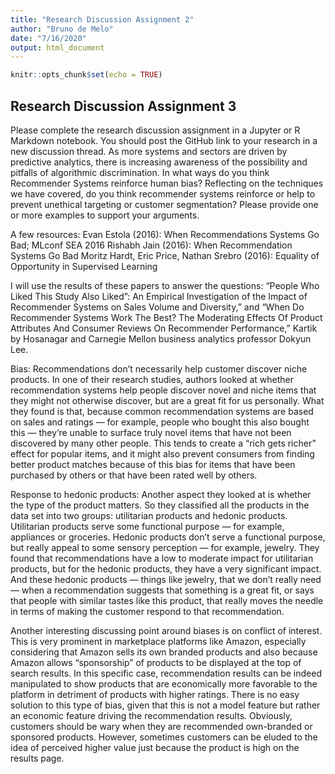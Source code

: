 ```yaml
---
title: "Research Discussion Assignment 2"
author: "Bruno de Melo"
date: "7/16/2020"
output: html_document
---
```


```r
knitr::opts_chunk$set(echo = TRUE)
```

## Research Discussion Assignment 3

Please complete the research discussion assignment in a Jupyter or R Markdown notebook. You should post the GitHub link to your research in a new discussion thread.
As more systems and sectors are driven by predictive analytics, there is increasing awareness of the possibility and pitfalls of algorithmic discrimination. In what ways do you think Recommender Systems reinforce human bias? Reflecting on the techniques we have covered, do you think recommender systems reinforce or help to prevent unethical targeting or customer segmentation?  Please provide one or more examples to support your arguments.

A few resources:
Evan Estola (2016): When Recommendations Systems Go Bad; MLconf SEA 2016
Rishabh Jain (2016): When Recommendation Systems Go Bad
Moritz Hardt, Eric Price, Nathan Srebro (2016):  Equality of Opportunity in Supervised Learning


I will use the results of these papers to answer the questions: “People Who Liked This Study Also Liked”: An Empirical Investigation of the Impact of Recommender Systems on Sales Volume and Diversity,” and “When Do Recommender Systems Work The Best? The Moderating Effects Of Product Attributes And Consumer Reviews On Recommender Performance,” Kartik by Hosanagar and Carnegie Mellon business analytics professor Dokyun Lee.

Bias: Recommendations don’t necessarily help customer discover niche products. In one of their research studies, authors looked at whether recommendation systems help people discover novel and niche items that they might not otherwise discover, but are a great fit for us personally. What they found is that, because common recommendation systems are based on sales and ratings — for example, people who bought this also bought this — they’re unable to surface truly novel items that have not been discovered by many other people. This tends to create a “rich gets richer” effect for popular items, and it might also prevent consumers from finding better product matches because of this bias for items that have been purchased by others or that have been rated well by others. 

Response to hedonic products: Another aspect they looked at is whether the type of the product matters. So they classified all the products in the data set into two groups: utilitarian products and hedonic products. Utilitarian products serve some functional purpose — for example, appliances or groceries. Hedonic products don’t serve a functional purpose, but really appeal to some sensory perception — for example, jewelry. They found that recommendations have a low to moderate impact for utilitarian products, but for the hedonic products, they have a very significant impact. And these hedonic products — things like jewelry, that we don’t really need — when a recommendation suggests that something is a great fit, or says that people with similar tastes like this product, that really moves the needle in terms of making the customer respond to that recommendation. 

Another interesting discussing point around biases is on conflict of interest. This is very prominent in marketplace platforms like Amazon, especially considering that Amazon sells its own branded products and also because Amazon allows “sponsorship” of products to be displayed at the top of search results. 
In this specific case, recommendation results can be indeed manipulated to show products that are economically more favorable to the platform in detriment of products with higher ratings. There is no easy solution to this type of bias, given that this is not a model feature but rather an economic feature driving the recommendation results. Obviously, customers should be wary when they are recommended own-branded or sponsored products. However, sometimes customers can be eluded to the idea of perceived higher value just because the product is high on the results page.
